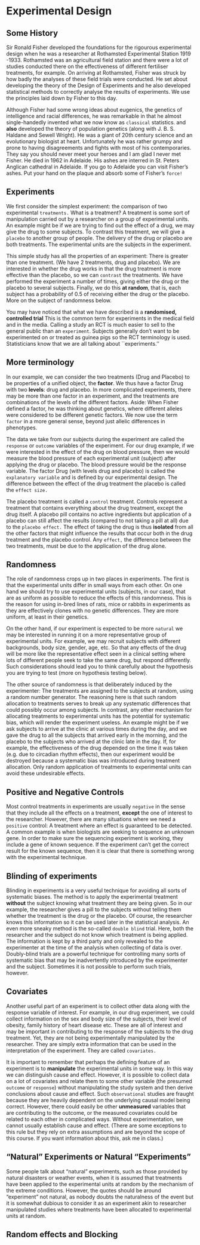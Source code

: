 # Experimental Design {#chap7}

## Some History
Sir Ronald Fisher developed the foundations for the rigourous experimental design when he was a researcher at Rothamsted Experimental Station 1919 -1933. Rothamsted was an agricultural field station and there were a lot of studies conducted there on the effectiveness of different fertiliser treatments, for example. On arriving at Rothamsted, Fisher was struck by how badly the analyses of these field trials were conducted. He set about developing the theory of the Design of Experiments and he also developed statistical methods to correctly analyse the results of experiments. We use the principles laid down by Fisher to this day.

Although Fisher had some wrong ideas about eugenics, the genetics of intelligence and racial differences, he was remarkable in that he almost single-handedly invented what we now know as ``classical`` statistics. and __also__ developed the theory of population genetics (along with J. B. S. Haldane and Sewell Wright). He was a giant of 20th century science and an evolutionary biologist at heart. Unfortunately he was rather grumpy and prone to having disagreements and fights with most of his contemporaries. They say you should never meet your heroes and I am glad I never met Fisher. He died in 1962 in Adelaide. His ashes are interred in St. Peters Anglican cathedral in Adelaide. If you go to Adelaide you can visit Fisher's ashes. Put your hand on the plaque and absorb some of Fisher's ``force!``

## Experiments

We first consider the simplest experiment: the comparison of two experimental ``treatments.`` What is a treatment? A treatment is some sort of manipulation carried out by a researcher on a group of experimental units. An example might be if we are trying to find out the effect of a drug, we may give the drug to some subjects. To contrast this treatment, we will give a ``placebo`` to another group of people. The delivery of the drug or placebo are both treatments. The experimental units are the subjects in the experiment. 

This simple study has all the properties of an experiment: There is greater than one treatment. (We have 2 treatments, drug and placebo). We are interested in whether the drug works in that the drug treatment is more effective than the placebo, so we can ``contrast`` the treatments. We have performed the experiment a number of times, giving either the drug or the placebo to several subjects. Finally, we do this __at random__, that is, each subject has a probability of 0.5 of receiving either the drug or the placebo. More on the subject of randomness below.

You may have noticed that what we have described is a __randomised, controlled trial__ This is the common term for experiments in the medical field and in the media. Calling a study an RCT is much easier to sell to the general public than an ``experiment``. Subjects generally don't want to be experimented on or treated as guinea pigs so the RCT terminology is used. Statisticians know that we are all talking about ``experiments.'' 

## More terminology

In our example, we can consider the two treatments (Drug and Placebo) to be properties of a unified object, the __factor__. We thus have a factor Drug with two __levels__: drug and placebo. In more complicated experiments, there may be more than one factor in an experiment, and the treatments are combinations of the levels of the different factors. Aside: When Fisher defined a factor, he was thinking about genetics, where different alleles were considered to be different genetic factors. We now use the term ``factor`` in a more general sense, beyond just allelic differences in phenotypes.

The data we take from our subjects during the experiment are called the ``response`` or ``outcome`` variables of the experiment. For our drug example, if we were interested in the effect of the drug on blood pressure, then we would measure the blood pressure of each experimental unit (subject) after applying the drug or placebo. The blood pressure would be the response variable. The factor Drug (with levels drug and placebo) is called the ``explanatory variable`` and is defined by our experimental design. The difference between the effect of the drug treatment the placebo is called the ``effect size.`` 

The placebo treatment is called a ``control`` treatment. Controls represent a treatment that contains everything about the drug treatment, except the drug itself. A placebo pill contains no active ingredients but application of a placebo can still affect the results (compared to not taking a pill at all) due to the ``placebo effect.`` The effect of taking the drug is thus __isolated__ from all the other factors that might influence the results that occur both in the drug treatment and the placebo control. Any ``effect,`` the difference between the two treatments, must be due to the application of the drug alone.

## Randomness

The role of randomness crops up in two places in experiments. The first is that the experimental units differ in small ways from each other. On one hand we should try to use experimental units (subjects, in our case), that are as uniform as possible to reduce the effects of this randomness. This is the reason for using in-bred lines of rats, mice or rabbits in experiments as they are effectively clones with no genetic differences. They are more uniform, at least in their genetics.

On the other hand, if our experiment is expected to be more ``natural`` we may be interested in running it on a more representative group of experimental units. For example, we may recruit subjects with different backgrounds, body size, gender, age, etc. So that any effects of the drug will be more like the representative effect seen in a clinical setting where lots of different people seek to take the same drug, but respond differently. Such considerations should lead you to think carefully about the hypothesis you are trying to test (more on hypothesis testing below).

The other source of randomness is that deliberately induced by the experimenter: The treatments are assigned to the subjects at random, using a random number generator. The reasoning here is that such random allocation to treatments serves to break up any systematic differences that could possibly occur among subjects. In contrast, any other mechanism for allocating treatments to experimental units has the potential for systematic bias, which will render the experiment useless. An example might be if we ask subjects to arrive at the clinic at various times during the day, and we gave the drug to all the subjects that arrived early in the morning, and the placebo to the subjects who arrived at the clinic late in the day. If, for example, the effectiveness of the drug depended on the time it was taken (e.g. due to circadian rhythm effects), then our experiment would be destroyed because a systematic bias was introduced during treatment allocation. Only random application of treatments to experimental units can avoid these undesirable effects.

## Positive and Negative Controls

Most control treatments in experiments are usually ``negative`` in the sense that they include all the effects on a treatment, __except__ the one of interest to the researcher. However, there are many situations where we need a ``positive`` control: A treatment where an effect is guaranteed to be detected. A common example is when biologists are seeking to sequence an unknown gene. In order to make sure the sequencing experiment is working, they include a gene of known sequence. If the experiment can't get the correct result for the known sequence, then it is clear that there is something wrong with the experimental technique.

## Blinding of experiments

Blinding in experiments is a very useful technique for avoiding all sorts of systematic biases. The method is to apply the experimental treatment __without__ the subject knowing what treatment they are being given. So in our example, the researcher gives a pill to the subjects without telling them whether the treatment is the drug or the placebo. Of course, the researcher knows this information so it can be used later in the statistical analysis. An even more sneaky method is the so-called ``double blind`` trial. Here, both the researcher and the subject do not know which treatment is being applied. The information is kept by a third party and only revealed to the experimenter at the time of the analysis when collecting of data is over. Doubly-blind trials are a powerful technique for controlling many sorts of systematic bias that may be inadvertently introduced by the experimenter and the subject. Sometimes it is not possible to perform such trials, however.

## Covariates

Another useful part of an experiment is to collect other data along with the response variable of interest. For example, in our drug experiment, we could collect information on the sex and body size of the subjects, their level of obesity, family history of heart disease etc. These are all of interest and may be important in contributing to the response of the subjects to the drug treatment. Yet, they are not being experimentally manipulated by the researcher. They are simply extra information that can be used in the interpretation of the experiment. They are called ``covariates.`` 

It is important to remember that perhaps the defining feature of an experiment is to __manipulate__ the experimental units in some way. In this way we can distinguish cause and effect. However, it is possible to collect data on a lot of covariates and relate them to some other variable (the presumed ``outcome`` or ``response``) without manipulating the study system and then derive conclusions about cause and effect. Such ``observational`` studies are fraught because they are heavily dependent on the underlying causal model being correct. However, there could easily be other __unmeasured__ variables that are contributing to the outcome, or the measured covariates could be related to each other in complicated ways. Without experimentation, we cannot usually establish cause and effect. (There are some exceptions to this rule but they rely on extra assumptions and are beyond the scope of this course. If you want information about this, ask me in class.) 

## "Natural" Experiments or Natural "Experiments"

Some people talk about "natural" experiments, such as those provided by natural disasters or weather events, when it is assumed that treatments have been applied to the experimental units at random by the mechanism of the extreme conditions. However, the quotes should be around "experiment" not natural, as nobody doubts the naturalness of the event but it is somewhat dubious to consider it as an experiment akin to researcher manipulated studies where treatments have been allocated to experimental units at random.

## Random effects and Blocking

